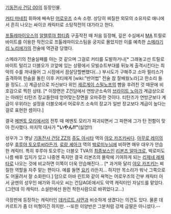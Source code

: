 [[기동전사 건담 00]]의 등장인물.

[[커티 마네킹]] 휘하에 배속된 [[어로우즈]] 소속 소령. 상당히 찌질한 외모의 소유자로 애니에서 흔히 나오는 싸이코 캐릭터로 소탕작전의 대가라고 한다. 

[[프톨레마이오스]]의 [[알렐루야 합티즘]] 구출작전 때 처음 등장해, 깊은 수심에서 [[MA]] 트릴로바이트를 이용한 작전으로 프톨레마이오스팀을 궁지로 몰았지만 이를 예측한 [[스메라기 리 노리에가]]의 전술에 역관광 당했다.

스메라기의 전술실패를 아는 것 같으며 그걸로 커티를 도발하거나[* 그래놓고선 트릴로바이트 털리고 더블오가 코앞에 있는 상황에서 모빌슈트부대를 뒤늦게 출격시킨다는 최악의 수를 꺼내들어 그 시점에서 끔살당할뻔했다(...) 부시도가 구해주고 소마 필리스가 출격하여 한숨을 돌린 이후 커티에게 [wiki:"반어법" 전술 참 잘배웠노라]고 한소리 들을 정도(...)] 계급상으로 자신보다 위인 [[세르게이 스밀노프]]의 뺨을 후려친 것 때문에 비호감으로 찍힌 상태. [* 이장면은 Z건담에서 연방군소속의 [[브라이트 노아]]가 계급상으로는 아래인 티탄즈 장교들한테 얻어맞는장면을 오마쥬한 것이다. 티탄즈가 연방군보다 계급이 우위라는 설정을 더블오에서 어로우즈 소속의 장교가 일반 장교보다 계급이 높다는걸로 표현한 셈이다.]

결국 [[메멘토 모리]]에서의 전투 때 메멘토 모리가 파괴되면서 그 파편에 그가 탄 전함이 맞아 전사했다. 마지막 대사가 '''"いやん!!"'''(싫엉!!)

성우가 그 옛날 [[기동전사 건담 ZZ]]의 [[쥬도 아시타]] 역의 [[야오 카즈키]]씨다. [[아무로 레이]]의 성우 [[후루야 토오루]]씨라든가, [[로랑 셰아크]] 역의 [[박로미]]누님에 비하면 매우 대우가 안습한 캐릭터. 특히 후루야 토오루는 더블오 TVA의 [[최종보스]]인 [[리본즈 알마크]]로, 박로미도 나름 배후 입지가 있고 나중엔 죽지만 결국 리본즈의 몰락에 기여하게 되는 [[리제네 레제타]]로 나오는 것에 비교하면 이쪽이 더욱 안습해진다... [* 과거와 달리 [[야오 카즈키]]는 찌질한 역할을 자주 맡는 편이다. 예를 들면 [[요키]] 라든지... 하지만 목소리가 워낙 그쪽으로도 어울려서 잘 소화한다.] 덤으로 아바 린트와 같이 욕먹는 어로우즈의 간부 캐릭터 아서 굳맨의 성우인 에가와 히사오 씨는 
건담AGE에서도 악역 캐릭터인 자날드를 맡았다.(그런데 이 캐릭터. 소설판에선 완전 착한사람으로 바뀌었다고...)


극장판에 등장하는 캐릭터인 [[데카르트 샤먼]]과 비슷하게 생겼다는 의견도 있다. 물론 데카르트가 좀 더 미형이긴 하지만. --또한 이양반은 그분처럼 강제 금딸은 아니셨다.-- 
